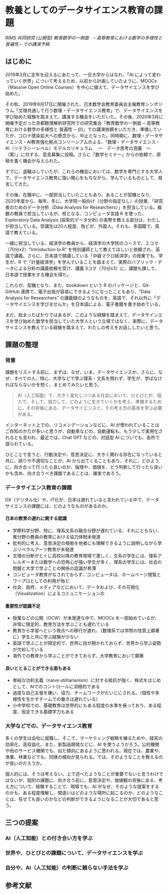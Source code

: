 # 教養としてのデータサイエンス教育の課題 {#issues}

_RIMS 共同研究 (公開型) 教育数学の一側面　– 高等教育における数学の多様性と普遍性 – での講演予稿_

## はじめに

2019年3月に定年を迎えるにあたって、一旦大学からはなれ、「AI によって変わっていく世界」について考えるため、以前から計画していたように、MOOCs（Massive Open Online Courses）を中心に据えて、データサイエンスを学び始めた。

その秋、2019年9月17日に開催された、日本数学会教育委員会主催教育シンポジウム「文理共通して行う数理・データサイエンス教育」で、データサイエンスを学び始めた経験を踏まえて、講演する機会をいただいた。その後、2020年3月に開催予定だった京都数理解析研究所での研究集会「教育数学の一側面 ‒ 高等教育における数学の多様性と 普遍性 ‒ (II)」での講演依頼をいただき、準備していたが、コロナ感染拡大への懸念から、中止となった。同時期に、数理・データサイエンス・AI教育強化拠点コンソーシアムのよる、「数理・データサイエンス・AI（リテラシーレベル）モデルカリキュラム 　～　データ思考の涵養　～（案）」に対する、意見募集に投稿。さらに「数学セミナー」からの依頼で、原稿を書く機会が与えられた。

すでに、退職はしていたが、これらの機会においては、数学を専門とする大学人で、データサイエンス教育に強い関心をもちながら、学んでいるものとして、発言してきた。

その後、在職中に、一部担当していたこともあり、あることが契機となり、2020年度から、毎年、冬に、大学院一般向け（分野の指定なし）の授業、「研究者のためのデータ分析（Data Analysis for Researchers）」を担当している。複数の教員で担当しているが、核となる、コンピュータ言語 R を使った、Exploratory Data Analysis (探索的データ分析) の実際を教える部分は、わたしが担当している。受講生は20人程度、殆どが、外国人。それも、多国籍で、英語で教えている。

一緒に担当している、経済学の教員から、経済学の大学院のコースで、２コマ（70分x2）"Introduction to R" を特別講師として教えてほしいと依頼され、英語で講義、さらに、日本語で開講している「中級マクロ経済学」の授業でも、学生が、R で「計量経済学」を学んでいることを踏まえて、実際のバブリック・データによる分析の講義依頼を受け、講義 3コマ（70分x3）に、課題も課して、日本語で授業をする機会を得た。

これらが、契機となり、また、bookdown という R のパッケージと、Git-GitHub 連携で、電子出版が容易にできるようになったこともあり、"Data Analysis for Researchers" の講義録のようなものを、英語で、それ以外に「データサイエンスを学びませんか」を日本語による、電子書籍を書き始めている。

まだ、始まったばかりではあるが、このような経験を踏まえて、データサインエスを学び始めた数学を担当していた大学人という立場ではなく、実際に、データサイエンスを教えている経験を踏まえて、わたしの考えをお話ししたいと思う。

## 課題の整理

### 背景

課題をリストする前に、まずは、なぜ、いま、データサイエンスか、さらに、なぜ、すべての人、特に、大学などで学ぶ理系・文系を問わず、学生が、学ばなければならないかを短く、まとめてみたいと思う。

>AI（人工知能）で、大きく変化しつつある社会において、ひとびとが、個人で、そして、協力して、どのように生きていくかを考え、準備するために、その背後にある、データサイエンスと、その考え方の基本を学ぶ必要がある。

インターネット上での、リコメンデーションなどに、AI が使われていることはご存知のかたが多いと思うが、自動車などの、自動運転も、もう少しで実用化されるとも言われ、最近では、Chat GPT などの、対話型 AI についても、各所で語られている。

ひとことで言うと、行動決定や、意思決定に、大きく関わる存在になっていると共に、誤りや不適切なことが、AI から出てくることもあり、それに、どのように、向き合って行ったら良いのか、倫理や、価値を、どう判断して行ったら良いかも含め、向き合うべき課題であることは、確実であろう。

### データサイエンス教育の課題

DX（デジタル化）や、IT化が、日本は遅れていると言われている中で、データサイエンスの課題には、どのようなものがあるのか。

#### 日本の教育の遅れに関する認識

-  学際科学分野、特に、理系文系の融合分野が遅れている、それにともない、異分野の教員の教育における協力体制未発達
-  批判的に考え、意思決定の根拠を他者にも理解できるように説明しながら学ぶリベラルアーツ教育が未発達
-  文理の分断がとくに高校以降の教育現場で激しく、文系の学生には、理系アレルギーまたは数学への恐怖心が強い学生が多く、理系の学生には、社会の問題と大学で学ぶことの関係の認識が希薄
-  コンピュータ教育がなされておらず、コンピュータは、ホームページ閲覧とワープロとしての利用が殆ど
- 社会、政府、メディアなどにおいて、データおよび、その可視化（Visualization）によるコミュニケーションの

#### 重要性が認識不足

- 授業などの公開（OCW）が未発達な中で、MOOCs を一部始めているが、非常に限定的、教育方法を学ぶことも遅れている
- 教育から学習へという視点への移行が遅れ、（数理系では学問の性質上顕著に）学生と共に学ぶ経験が少ない
- 英語で学ぶことが限定的で、世界に目が開かれておらず、世界から学ぶ姿勢が欠如している
- 海外での教育から学ぶことができておらず、大学教育において顕著

####  良いととることができる面もある

- 単純な功利主義（naive utilitarianism）に対する抵抗が強く、株式をはじめとして、AIでのコントロールに消極的である
- 過度な自己主張を嫌い、協力、チームワークがだいじにされる。（個性や多様性を生かすチームでの働きは遅れている）
- 小中学校での、基礎教育は世界的にもある程度の水準を保っており、ある程度、仮定できる基礎学力もある

### 大学などでの、データサイエンス教育

多くの学生は会社に就職し、そこで、マーケティング戦略を練るためや、経営の効率化、高収益化、また、新製品開発などに、AI を使うようだろう。公的機関や他のサービス機関でも、似た傾向にあるように思われる。現在では、農業や、漁業、林業などでも、同様の傾向が見られる。では、そのようなことを教えるのが良いのだろうか。

個人的には、そうは考えない。上で述べたようなことが重要でないと言うわけではないが、個別の課題に、向き合う前に、意思決定や、価値観の背後にある、考え方について、経験することで、現場でも、AI がなぜ、そのような提案をするのかも、ある程度理解し、間違いはどのような場所に起こるのか、どのようなことは、任せても良いのかなどの判断ができるようになることが大切であると思う。

## 三つの提案

### AI（人工知能）との付き合い方を学ぶ

### 世界や、ひとびとの課題について、データサイエンスを学ぶ

### 自分や、AI（人工知能）の判断に頼らない手法を学ぶ

## 参考文献 {-}

